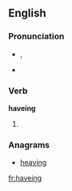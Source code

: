 ==English==

===Pronunciation===
* {{IPA|/ˈhæviŋ/}}, {{SAMPA|/"h{viN/}}
* {{audio|en-us-having.ogg|Audio (US)}}

===Verb===
'''haveing'''
# {{archaic}} {{present participle of|have|lang=en}}

===Anagrams===
* [[heaving#English|heaving]]

[[fr:haveing]]